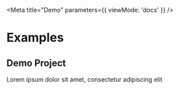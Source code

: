 
<Meta
  title="Demo"
  parameters={{ viewMode: 'docs' }}
/>

# Examples

## Demo Project

Lorem ipsum dolor sit amet, consectetur adipiscing elit
